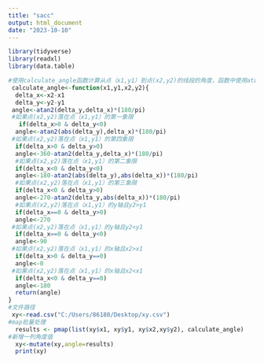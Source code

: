 ```yaml
---
title: "sacc"
output: html_document
date: "2023-10-10"
---
```


```r
library(tidyverse)
library(readxl)
library(data.table)
```

```r
#使用calculate_angle函数计算从点（x1,y1）到点(x2,y2)的线段的角度，函数中使用atan2计算反正切值，并将其转换为线段的角度。
 calculate_angle<-function(x1,y1,x2,y2){
  delta_x<-x2-x1
  delta_y<-y2-y1
 angle<-atan2(delta_y,delta_x)*(180/pi)
 #如果点(x2,y2)落在点（x1,y1）的第一象限
   if(delta_x>0 & delta_y<0)
  angle<-atan2(abs(delta_y),delta_x)*(180/pi)
 #如果点(x2,y2)落在点（x1,y1）的第四象限
  if(delta_x>0 & delta_y>0)
  angle<-360-atan2(delta_y,delta_x)*(180/pi)
  #如果点(x2,y2)落在点（x1,y1）的第二象限
  if(delta_x<0 & delta_y<0)
  angle<-180-atan2(abs(delta_y),abs(delta_x))*(180/pi) 
  #如果点(x2,y2)落在点（x1,y1）的第三象限
  if(delta_x<0 & delta_y>0)
  angle<-270-atan2(delta_y,abs(delta_x))*(180/pi) 
  #如果点(x2,y2)落在点（x1,y1）的y轴且y2>y1
  if(delta_x==0 & delta_y>0)
  angle<-270
 #如果点(x2,y2)落在点（x1,y1）的y轴且y2<y1
  if(delta_x==0 & delta_y<0)
  angle<-90
 #如果点(x2,y2)落在点（x1,y1）的x轴且x2>x1
  if(delta_x>0 & delta_y==0)
  angle<-0
 #如果点(x2,y2)落在点（x1,y1）的x轴且x2<x1
  if(delta_x<0 & delta_y==0)
  angle<-180
  return(angle)
}
#文件路径
 xy<-read.csv("C:/Users/86180/Desktop/xy.csv") 
#map批量处理
  results <- pmap(list(xy$x1, xy$y1, xy$x2,xy$y2), calculate_angle)
#新增一列角度值
  xy<-mutate(xy,angle=results)
  print(xy)

```

 

 


